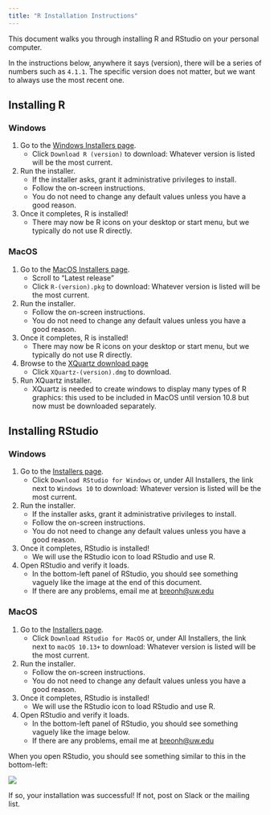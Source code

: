 ```yaml
---
title: "R Installation Instructions"
---
```



This document walks you through installing R and RStudio on your personal computer.

In the instructions below, anywhere it says (version), there will be a series of numbers such as `4.1.1`. The specific version does not matter, but we want to always use the most recent one.

## Installing R

### Windows

1. Go to the [Windows Installers page](https://cran.r-project.org/bin/windows/base/).
    * Click `Download R (version)` to download: Whatever version is listed will be the most current.

2. Run the installer.
    * If the installer asks, grant it administrative privileges to install.
    * Follow the on-screen instructions.
    * You do not need to change any default values unless you have a good reason.

3. Once it completes, R is installed!
    * There may now be R icons on your desktop or start menu, but we typically do not use R directly.

### MacOS

1. Go to the [MacOS Installers page](https://cran.r-project.org/bin/macosx/).
    * Scroll to "Latest release"
    * Click `R-(version).pkg` to download: Whatever version is listed will be the most current.
   
2. Run the installer.
    * Follow the on-screen instructions.
    * You do not need to change any default values unless you have a good reason.
   
3. Once it completes, R is installed!
    * There may now be R icons on your desktop or start menu, but we typically do not use R directly.
   
4. Browse to the [XQuartz download page](https://www.xquartz.org/)
    * Click `XQuartz-(version).dmg` to download.
   
5. Run XQuartz installer.
    * XQuartz is needed to create windows to display many types of R graphics: this used to be included in MacOS until version 10.8 but now must be downloaded separately.

## Installing RStudio

### Windows

1. Go to the [Installers page](https://www.rstudio.com/products/rstudio/download/#download).
   * Click `Download RStudio for Windows` or, under All Installers, the link next to  `Windows 10` to download: Whatever version is listed will be the most current.

2. Run the installer.
   * If the installer asks, grant it administrative privileges to install.
   * Follow the on-screen instructions.
   * You do not need to change any default values unless you have a good reason.

3. Once it completes, RStudio is installed!
   * We will use the RStudio icon to load RStudio and use R.

4. Open RStudio and verify it loads.
   * In the bottom-left panel of RStudio, you should see something vaguely like the image at the end of this document.
   * If there are any problems, email me at [breonh@uw.edu](mailto:breonh@uw.edu)

### MacOS

1. Go to the [Installers page](https://www.rstudio.com/products/rstudio/download/#download).
   * Click `Download RStudio for MacOS` or, under All Installers, the link next to `macOS 10.13+` to download: Whatever version is listed will be the most current.

2. Run the installer.
   * Follow the on-screen instructions.
   * You do not need to change any default values unless you have a good reason.

3. Once it completes, RStudio is installed!
   * We will use the RStudio icon to load RStudio and use R.

4. Open RStudio and verify it loads.
   * In the bottom-left panel of RStudio, you should see something vaguely like the image below.
   * If there are any problems, email me at [breonh@uw.edu](mailto:breonh@uw.edu)

When you open RStudio, you should see something similar to this in the bottom-left:

![](https://raw.githubusercontent.com/clanfear/CSSS508/master/docs/img/r_first_load.PNG)

If so, your installation was successful! If not, post on Slack or the mailing list.

